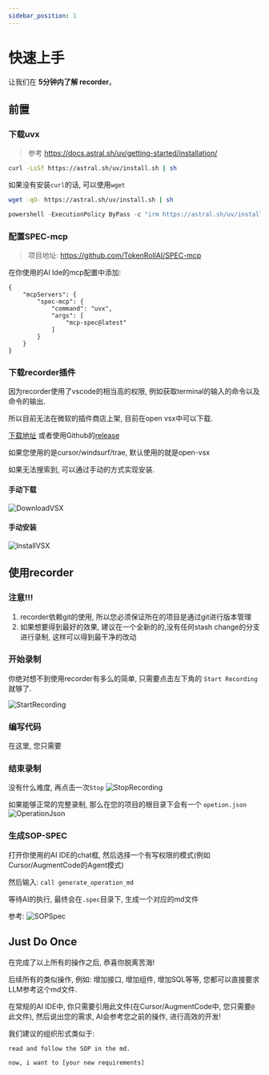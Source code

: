 ```yaml
---
sidebar_position: 1
---
```


# 快速上手

让我们在 **5分钟内了解 recorder**。

## 前置

### 下载uvx

> 参考 https://docs.astral.sh/uv/getting-started/installation/

<Tabs>
<TabItem value="mac-linux" label="macOS & Linux">

```bash
curl -LsSf https://astral.sh/uv/install.sh | sh
```

如果没有安装`curl`的话, 可以使用`wget`

```bash
wget -qO- https://astral.sh/uv/install.sh | sh
```

</TabItem>
<TabItem value="windows" label="Windows">

```powershell
powershell -ExecutionPolicy ByPass -c "irm https://astral.sh/uv/install.ps1 | iex"
```

</TabItem>
</Tabs>

### 配置SPEC-mcp

> 项目地址: https://github.com/TokenRollAI/SPEC-mcp

在你使用的AI Ide的mcp配置中添加:
```
{
    "mcpServers": {
        "spec-mcp": {
            "command": "uvx",
            "args": [
                "mcp-spec@latest"
            ]
        }
    }
}
```



### 下载recorder插件

因为recorder使用了vscode的相当高的权限, 例如获取terminal的输入的命令以及命令的输出.

所以目前无法在微软的插件商店上架, 目前在open vsx中可以下载.

[下载地址](https://open-vsx.org/extension/TokenRollAI/recorder)
或者使用Github的[release](https://github.com/TokenRollAI/recorder/releases/latest)

如果您使用的是cursor/windsurf/trae, 默认使用的就是open-vsx

如果无法搜索到, 可以通过手动的方式实现安装.

#### 手动下载

![DownloadVSX](/img/download_vsx.png)

#### 手动安装

![InstallVSX](/img/install_vsx.png)

## 使用recorder

### 注意!!!

1. recorder依赖git的使用, 所以您必须保证所在的项目是通过git进行版本管理
2. 如果想要得到最好的效果, 建议在一个全新的的,没有任何stash change的分支进行录制, 这样可以得到最干净的改动


### 开始录制

你绝对想不到使用recorder有多么的简单, 只需要点击左下角的 `Start Recording` 就够了.

![StartRecording](/img/click_recording.png)

### 编写代码

在这里, 您只需要


### 结束录制

没有什么难度, 再点击一次`Stop`
![StopRecording](/img/click_stop_recording.png)

如果能够正常的完整录制, 那么在您的项目的根目录下会有一个 `opetion.json`
![OperationJson](/img/operation_json_position.png)

### 生成SOP-SPEC

打开你使用的AI IDE的chat框, 然后选择一个有写权限的模式(例如Cursor/AugmentCode的Agent模式)

然后输入: `call generate_operation_md`

等待AI的执行, 最终会在`.spec`目录下, 生成一个对应的md文件

参考:
![SOPSpec](/img/sop_spec.png)

## Just Do Once

在完成了以上所有的操作之后, 恭喜你脱离苦海!

后续所有的类似操作, 例如: 增加接口, 增加组件, 增加SQL等等, 您都可以直接要求LLM参考这个md文件.

在常规的AI IDE中, 你只需要引用此文件(在Cursor/AugmentCode中, 您只需要`@`此文件), 然后说出您的需求, AI会参考您之前的操作, 进行高效的开发!

我们建议的组织形式类似于:

```
read and follow the SOP in the md.

now, i want to [your new requirements]
```